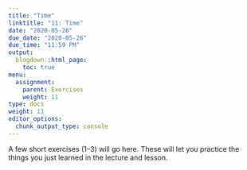 ```yaml
---
title: "Time"
linktitle: "11: Time"
date: "2020-05-26"
due_date: "2020-05-26"
due_time: "11:59 PM"
output:
  blogdown::html_page:
    toc: true
menu:
  assignment:
    parent: Exercises
    weight: 11
type: docs
weight: 11
editor_options: 
  chunk_output_type: console
---
```


A few short exercises (1–3) will go here. These will let you practice the things you just learned in the lecture and lesson.
